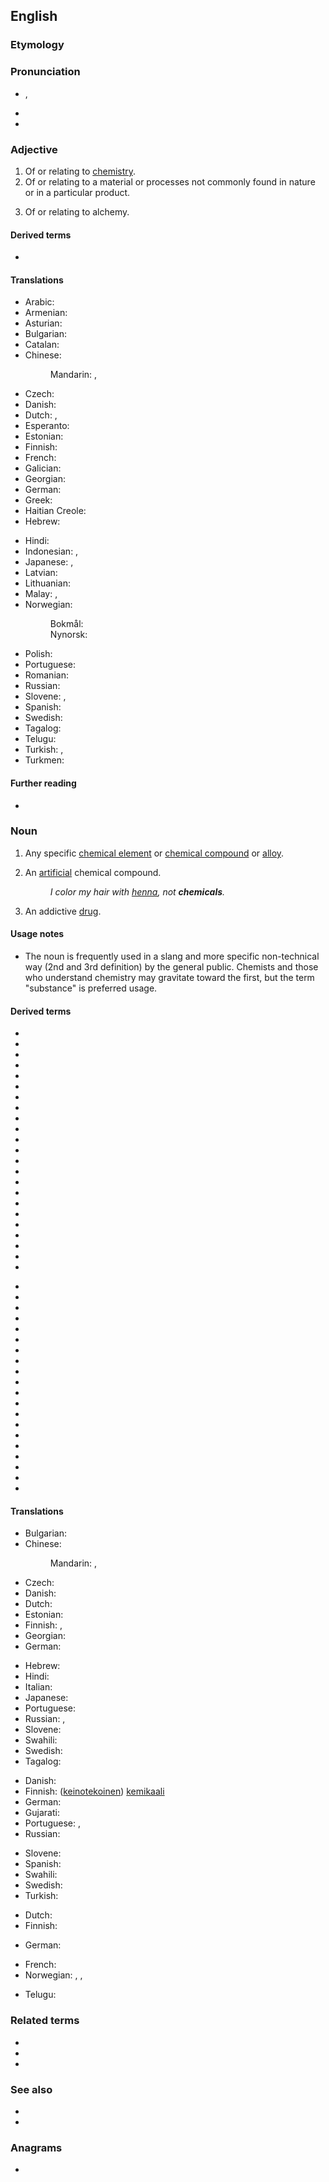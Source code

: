 ==English==

===Etymology===
{{suffix|chemic|al|t1=alchemy|t2=related to|lang=en}}

===Pronunciation===
* {{enPR|kĕm'ĭk-əl}}, {{IPA|/ˈkɛmɪkəl/|lang=en}}
* {{audio|en-us-chemical.ogg|Audio (US)|lang=en}}
* {{rhymes|ɛmɪkəl|lang=en}}

===Adjective===
{{en-adj|-}}

# Of or relating to [[chemistry]].
# Of or relating to a material or processes not commonly found in nature or in a particular product.
# {{lb|en|obsolete}} Of or relating to alchemy.

====Derived terms====
* {{l|en|technochemical}}

====Translations====
{{trans-top|relating to chemistry}}
* Arabic: {{t|ar|كِيمَاوِِيّ|m}}
* Armenian: {{t+|hy|քիմիական}}
* Asturian: {{t|ast|químicu}}
* Bulgarian: {{t|bg|химически}}
* Catalan: {{t+|ca|químic}}
* Chinese:
*: Mandarin: {{t+|cmn|化學|alt=化學的|sc=Hani}}, {{t+|cmn|化学|alt=化学的|tr=huàxué de|sc=Hani}}
* Czech: {{t+|cs|chemický}}
* Danish: {{t+|da|kemisk}}
* Dutch: {{t+|nl|chemisch}}, {{t+|nl|scheikundig}}
* Esperanto: {{t|eo|kemia}}
* Estonian: {{t|et|keemiline}}
* Finnish: {{t+|fi|kemiallinen}}
* French: {{t+|fr|chimique}}
* Galician: {{t+|gl|químico}}
* Georgian: {{t|ka|ქიმიური}}
* German: {{t+|de|chemisch}}
* Greek: {{t+|el|χημικός}}
* Haitian Creole: {{t|ht|chimik}}
* Hebrew: {{t|he|כִימִי|m|tr=chími}}
{{trans-mid}}
* Hindi: {{t+|hi|रासायनिक|tr=rāsāynik}}
* Indonesian: {{t+|id|kimia}}, {{t+|id|kimiawi}}
* Japanese: {{t|ja|化学～|tr=[[かがく]], kagaku|sc=Jpan}}, {{t|ja|化学的|tr=[[かがく]]てき, kagaku-teki|sc=Jpan}}
* Latvian: {{t|lv|ķīmisks}}
* Lithuanian: {{t+|lt|cheminis}}
* Malay: {{t|ms|kimiawi}}, {{t|ms|kimia}}
* Norwegian:
*: Bokmål: {{t+|nb|kjemisk}}
*: Nynorsk: {{t+|no|kjemisk}}
* Polish: {{t+|pl|chemiczny}}
* Portuguese: {{t+|pt|químico}}
* Romanian: {{t+|ro|chimic}}
* Russian: {{t+|ru|хими́ческий}}
* Slovene: {{t|sl|kemičen}}, {{t|sl|kemijski}}
* Spanish: {{t+|es|químico}}
* Swedish: {{t+|sv|kemisk}}
* Tagalog: {{t|tl|sangkapin}}
* Telugu: {{t+|te|రసాయన}}
* Turkish: {{t+|tr|kimyasal}}, {{t+|tr|kimyevî}}
* Turkmen: {{t|tk|himiki}}
{{trans-bottom}}

====Further reading====
* {{pedialite|Chemistry}}

===Noun===
{{en-noun}}

# {{lb|en|chemistry|sciences}} Any specific [[chemical element]] or [[chemical compound]] or [[alloy]].
# {{lb|en|colloquial}} An [[artificial]] chemical compound.
#: ''I color my hair with [[henna]], not '''chemicals'''.''
# {{lb|en|slang}} An addictive [[drug]].

====Usage notes====
* The noun is frequently used in a slang and more specific non-technical way (2nd and 3rd definition) by the general public. Chemists and those who understand chemistry may gravitate toward the first, but the term "substance" is preferred usage.

====Derived terms====
{{rel-top|terms derived from ''chemical''}}
* {{l|en|antichemical}}
* {{l|en|chemical abortion}}
* {{l|en|chemical affinity}}
* {{l|en|chemical agent}}
* {{l|en|chemical beam epitaxy}}
* {{l|en|chemical biology}}
* {{l|en|chemical bond}}
* {{l|en|chemical castration}}
* {{l|en|chemical change}}
* {{l|en|chemical clock}}
* {{l|en|chemical composition}}
* {{l|en|chemical database}}
* {{l|en|chemical decomposition}}
* {{l|en|chemical defense}}
* {{l|en|chemical dependency}}
* {{l|en|chemical depilatory}}
* {{l|en|chemical dermatitis}}
* {{l|en|chemical ecology}}
* {{l|en|chemical element}}
* {{l|en|chemical energy}}
* {{l|en|chemical engineering}}
* {{l|en|chemical fingerprint}}
* {{l|en|chemical hazard}}
{{rel-mid}}
* {{l|en|chemical horn}}
* {{l|en|chemical indicator}}
* {{l|en|chemical industry}}
* {{l|en|chemical kinetics}}
* {{l|en|chemical laser}}
* {{l|en|chemical law}}
* {{l|en|chemical messenger}}
* {{l|en|chemical oceanography}}
* {{l|en|chemical pathology}}
* {{l|en|chemical peel}}
* {{l|en|chemical peritonitis}}
* {{l|en|chemical physics}}
* {{l|en|chemical plant}}
* {{l|en|chemical reaction}}
* {{l|en|chemical reactor}}
* {{l|en|chemical sensitivity}}
* {{l|en|chemical series}}
* {{l|en|chemical shift}}
* {{l|en|chemical toilet}}
* {{l|en|chemical weapon}}
{{rel-bottom}}

====Translations====
{{trans-top|any specific element or chemical compound}}
* Bulgarian: {{t|bg|химикал|m}}
* Chinese:
*: Mandarin: {{t|cmn|化學物質|sc=Hani}}, {{t|cmn|化学物质|tr=huàxué wùzhí|sc=Hani}}
* Czech: {{t|cs|chemikálie}}
* Danish: {{t|da|kemikalie|n}}
* Dutch: {{t+|nl|chemicalie|f}}
* Estonian: {{t|et|kemikaal}}
* Finnish: {{t+|fi|kemikaali}}, {{t|fi|kemiallinen aine}}
* Georgian: {{t|ka|ქიმიკატი}}
* German: {{t+|de|Chemikalie|f}}
{{trans-mid}}
* Hebrew: {{t+|he|כִימִיקָל|m|tr=chimiqál}}
* Hindi: {{t+|hi|रसायन|m|tr=rasāyan}}
* Italian: {{t|it|composto chimico|m}}
* Japanese: {{t+|ja|化学物質|tr=かがくぶっしつ, kagaku busshitsu|sc=Jpan}}
* Portuguese: {{t|pt|substância química|f}}
* Russian: {{t+|ru|химика́т|m}}, {{t+|ru|хими́ческое соедине́ние|n}}
* Slovene: {{t|sl|kemikalija|f}}
* Swahili: {{t+|sw|kemikali}}
* Swedish: {{t+|sv|kemikalie|c}}
* Tagalog: {{t|tl|sangkap}}
{{trans-bottom}}

{{trans-top|an artificial chemical compound}}
* Danish: {{t|da|kemikalie|n}}
* Finnish: ([[keinotekoinen]]) [[kemikaali]]
* German: {{t+|de|Chemikalie|f}}
* Gujarati: {{t|gu|રસાયણ}}
* Portuguese: {{t|pt|produto químico|m}}, {{t+|pt|química|f}}
* Russian: {{t+|ru|хими́ческое соедине́ние|n}}
{{trans-mid}}
* Slovene: {{t|sl|kemikalija|f}}
* Spanish: {{t|es|producto químico|m}}
* Swahili: {{t+|sw|kemikali}}
* Swedish: {{t+|sv|kemikalie|c}}
* Turkish: {{t+|tr|kimyasal}}
{{trans-bottom}}

{{trans-top|an addictive drug}}
* Dutch: {{t|nl|verslavend middel|n}}
* Finnish: {{t|fi|kova huume}}
{{trans-mid}}
* German: {{t+|de|Chemikalie|f}}
{{trans-bottom}}

{{checktrans-top}}
* French: {{t+check|fr|produit chimique|m}}
* Norwegian: {{t-check|no|kjemikal|n}}, {{t+check|no|kjemikalie|m}}, {{t-check|no|kjemikalium|n}}
{{trans-mid}}
* Telugu: {{t+check|te|రసాయనము|sc=Telu}}
{{trans-bottom}}

===Related terms===
* {{l|en|alchemical}}
* {{l|en|chemist}}
* {{l|en|chemistry}}

===See also===
* {{l|en|molecule}}
* {{l|en|reagent}}

===Anagrams===
* {{anagrams|en|Michalec|alchemic}}